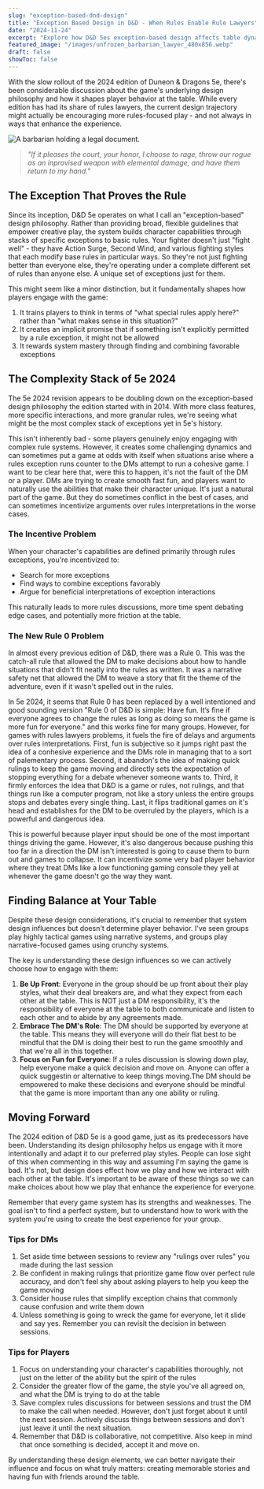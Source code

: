 ```yaml
---
slug: "exception-based-dnd-design"
title: "Exception Based Design in D&D - When Rules Enable Rule Lawyers"
date: "2024-11-24"
excerpt: "Explore how D&D 5es exception-based design affects table dynamics and player behavior, with tips for better game flow and group harmony"
featured_image: "/images/unfrozen_barbarian_lawyer_480x856.webp"
draft: false
showToc: false
---
```


With the slow rollout of the 2024 edition of Duneon & Dragons 5e, there's been considerable discussion about the game's underlying design philosophy and how it shapes player behavior at the table. While every edition has had its share of rules lawyers, the current design trajectory might actually be encouraging more rules-focused play - and not always in ways that enhance the experience.

![A barbarian holding a legal document.](/images/unfrozen_barbarian_lawyer_480x856.webp)

>
> *"If it pleases the court, your honor, I choose to rage, throw our rogue as an inprovised weapon with elemental damage, and have them return to my hand."*
>

## The Exception That Proves the Rule

Since its inception, D&D 5e operates on what I call an "exception-based" design philosophy. Rather than providing broad, flexible guidelines that empower creative play, the system builds character capabilities through stacks of specific exceptions to basic rules. Your fighter doesn't just "fight well" - they have Action Surge, Second Wind, and various fighting styles that each modify base rules in particular ways. So they're not just fighting better than everyone else, they're operating under a complete different set of rules than anyone else. A unique set of exceptions just for them.

This might seem like a minor distinction, but it fundamentally shapes how players engage with the game:

1. It trains players to think in terms of "what special rules apply here?" rather than "what makes sense in this situation?"
2. It creates an implicit promise that if something isn't explicitly permitted by a rule exception, it might not be allowed
3. It rewards system mastery through finding and combining favorable exceptions

## The Complexity Stack of 5e 2024

The 5e 2024 revision appears to be doubling down on the exception-based design philosophy the edition started with in 2014. With more class features, more specific interactions, and more granular rules, we're seeing what might be the most complex stack of exceptions yet in 5e's history.

This isn't inherently bad - some players genuinely enjoy engaging with complex rule systems. However, it creates some challenging dynamics and can sometimes put a game at odds with itself when situations arise where a rules exception runs counter to the DMs attempt to run a cohesive game.  I want to be clear here that, were this to happen, it's not the fault of the DM or a player.  DMs are trying to create smooth fast fun, and players want to naturally use the abilities that make their character unique.  It's just a natural part of the game. But they do sometimes conflict in the best of cases, and can sometimes incentivize arguments over rules interpretations in the worse cases.

### The Incentive Problem

When your character's capabilities are defined primarily through rules exceptions, you're incentivized to:
- Search for more exceptions
- Find ways to combine exceptions favorably
- Argue for beneficial interpretations of exception interactions

This naturally leads to more rules discussions, more time spent debating edge cases, and potentially more friction at the table.

### The New Rule 0 Problem

In almost every previous edition of D&D, there was a Rule 0. This was the catch-all rule that allowed the DM to make decisions about how to handle situations that didn't fit neatly into the rules as written. It was a narrative safety net that allowed the DM to weave a story that fit the theme of the adventure, even if it wasn't spelled out in the rules.

In 5e 2024, it seems that Rule 0 has been replaced by a well intentioned and good sounding version "Rule 0 of D&D is simple: Have fun. It’s fine if everyone agrees to change the rules as long as doing so means the game is more fun for everyone." and this works fine for many groups. However, for games with rules lawyers problems, it fuels the fire of delays and arguments over rules interpretations. First, fun is subjective so it jumps right past the idea of a conhesive experience and the DMs role in managing that to a sort of palementary process. Second, it abandon's the idea of making quick rulings to keep the game moving and directly sets the expectation of stopping everything for a debate whenever someone wants to. Third, it firmly enforces the idea that D&D is a game or rules, not rulings, and that things run like a computer program, not like a story unless the entire groups stops and debates every single thing. Last, it flips traditional games on it's head and establishes for the DM to be overruled by the players, which is a powerful and dangerous idea.

This is powerful because player input should be one of the most important things driving the game. However, it's also dangerous because pushing this too far in a direction the DM isn't interested is going to cause them to burn out and games to collapse. It can incentivize some very bad player behavior where they treat DMs like a low functioning gaming console they yell at whenever the game doesn't go the way they want.

## Finding Balance at Your Table

Despite these design considerations, it's crucial to remember that system design influences but doesn't determine player behavior. I've seen groups play highly tactical games using narrative systems, and groups play narrative-focused games using crunchy systems.

The key is understanding these design influences so we can actively choose how to engage with them:

1. **Be Up Front**: Everyone in the group should be up front about their play styles, what their deal breakers are, and what they expect from each other at the table. This is NOT just a DM responsibility, it's the responsibility of everyone at the table to both communicate and listen to each other and to abide by any agreements made.
2. **Embrace The DM's Role**: The DM should be supported by everyone at the table. This means they will everyone will do their flat best to be mindful that the DM is doing their best to run the game smoothly and that we're all in this together.
3. **Focus on Fun for Everyone**: If a rules discussion is slowing down play, help everyone make a quick decision and move on. Anyone can offer a quick suggestin or alternative to keep things moving.The DM should be empowered to make these decisions and everyone should be mindful that the game is more important than any one ability or ruling.

## Moving Forward

The 2024 edition of D&D 5e is a good game, just as its predecessors have been. Understanding its design philosophy helps us engage with it more intentionally and adapt it to our preferred play styles. People can lose sight of this when commenting in this way and assuming I'm saying the game is bad. It's not, but design does effect how we play and how we interact with each other at the table. It's important to be aware of these things so we can make choices about how we play that enhance the experience for everyone.

Remember that every game system has its strengths and weaknesses. The goal isn't to find a perfect system, but to understand how to work with the system you're using to create the best experience for your group.

### Tips for DMs

1. Set aside time between sessions to review any "rulings over rules" you made during the last session
2. Be confident in making rulings that prioritize game flow over perfect rule accuracy, and don't feel shy about asking players to help you keep the game moving
3. Consider house rules that simplify exception chains that commonly cause confusion and write them down
4. Unless something is going to wreck the game for everyone, let it slide and say yes. Remember you can revisit the decision in between sessions.

### Tips for Players

1. Focus on understanding your character's capabilities thoroughly, not just on the letter of the ability but the spirit of the rules
2. Consider the greater flow of the game, the style you've all agreed on, and what the DM is trying to do at the table
3. Save complex rules discussions for between sessions and trust the DM to make the call when needed. However, don't just forget about it until the next session. Actively discuss things between sessions and don't just leave it until the next situation.
4. Remember that D&D is collaborative, not competitive.  Also keep in mind that once something is decided, accept it and move on.

By understanding these design elements, we can better navigate their influence and focus on what truly matters: creating memorable stories and having fun with friends around the table.